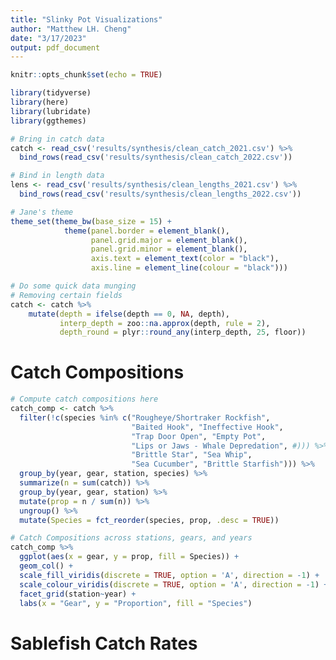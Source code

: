 ```yaml
---
title: "Slinky Pot Visualizations"
author: "Matthew LH. Cheng"
date: "3/17/2023"
output: pdf_document
---
```


```r
knitr::opts_chunk$set(echo = TRUE)

library(tidyverse)
library(here)
library(lubridate)
library(ggthemes)

# Bring in catch data
catch <- read_csv('results/synthesis/clean_catch_2021.csv') %>% 
  bind_rows(read_csv('results/synthesis/clean_catch_2022.csv'))

# Bind in length data
lens <- read_csv('results/synthesis/clean_lengths_2021.csv') %>% 
  bind_rows(read_csv('results/synthesis/clean_lengths_2022.csv'))

# Jane's theme
theme_set(theme_bw(base_size = 15) + 
            theme(panel.border = element_blank(), 
                  panel.grid.major = element_blank(),
                  panel.grid.minor = element_blank(), 
                  axis.text = element_text(color = "black"),
                  axis.line = element_line(colour = "black")))

# Do some quick data munging
# Removing certain fields
catch <- catch %>% 
    mutate(depth = ifelse(depth == 0, NA, depth),
           interp_depth = zoo::na.approx(depth, rule = 2),
           depth_round = plyr::round_any(interp_depth, 25, floor))


```


# Catch Compositions
```r
# Compute catch compositions here
catch_comp <- catch %>% 
  filter(!c(species %in% c("Rougheye/Shortraker Rockfish",
                           "Baited Hook", "Ineffective Hook",
                           "Trap Door Open", "Empty Pot",
                           "Lips or Jaws - Whale Depredation", #))) %>% #,
                           "Brittle Star", "Sea Whip",
                           "Sea Cucumber", "Brittle Starfish"))) %>%
  group_by(year, gear, station, species) %>% 
  summarize(n = sum(catch)) %>% 
  group_by(year, gear, station) %>% 
  mutate(prop = n / sum(n)) %>% 
  ungroup() %>% 
  mutate(Species = fct_reorder(species, prop, .desc = TRUE))

# Catch Compositions across stations, gears, and years
catch_comp %>% 
  ggplot(aes(x = gear, y = prop, fill = Species)) +
  geom_col() +
  scale_fill_viridis(discrete = TRUE, option = 'A', direction = -1) +
  scale_colour_viridis(discrete = TRUE, option = 'A', direction = -1) +
  facet_grid(station~year) +
  labs(x = "Gear", y = "Proportion", fill = "Species")
```

# Sablefish Catch Rates
```r

```

